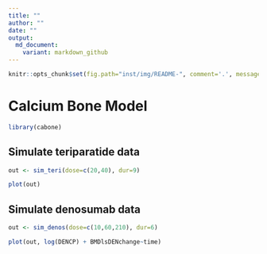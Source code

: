 ```yaml
---
title: ""
author: ""
date: ""
output: 
  md_document:
    variant: markdown_github
---
```


```r
knitr::opts_chunk$set(fig.path="inst/img/README-", comment='.', message=FALSE)
```


# Calcium Bone Model

```r
library(cabone)
```


## Simulate teriparatide data

```r
out <- sim_teri(dose=c(20,40), dur=9)

plot(out)
```

## Simulate denosumab data

```r
out <- sim_denos(dose=c(10,60,210), dur=6)

plot(out, log(DENCP) + BMDlsDENchange~time)
```


